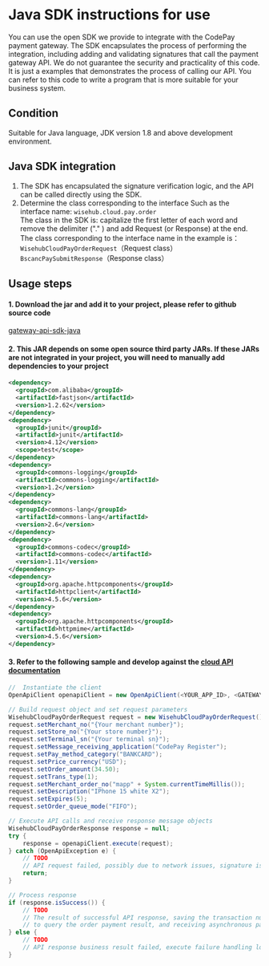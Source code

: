 
# Java SDK instructions for use

You can use the open SDK we provide to integrate with the CodePay payment gateway. The SDK encapsulates the process of performing the integration, including adding and validating signatures that call the payment gateway API.
We do not guarantee the security and practicality of this code. It is just a examples that demonstrates the process of calling our API. You can refer to this code to write a program that is more suitable for your business system.

## Condition

Suitable for Java language, JDK version 1.8 and above development environment.

## Java SDK integration

1. The SDK has encapsulated the signature verification logic, and the API can be called directly using the SDK.
2. Determine the class corresponding to the interface
   Such as the interface name: `wisehub.cloud.pay.order` <br />
   The class in the SDK is: capitalize the first letter of each word and remove the delimiter ("." ) and add Request (or Response) at the end. <br />
   The class corresponding to the interface name in the example is：<br />
   `WisehubCloudPayOrderRequest`（Request class） <br />
   `BscancPaySubmitResponse`（Response class）

## Usage steps

#### 1. Download the jar and add it to your project, please refer to github source code

<a href="https://github.com/codepay-us/gateway-api-sdk-java" target="_blank">
  gateway-api-sdk-java
</a>

<ImageZoom src={javasdk1Img} />
<ImageZoom src={javasdk2Img} />

#### 2. This JAR depends on some open source third party JARs. If these JARs are not integrated in your project, you will need to manually add dependencies to your project

```xml
<dependency>
  <groupId>com.alibaba</groupId>
  <artifactId>fastjson</artifactId>
  <version>1.2.62</version>
</dependency>
<dependency>
  <groupId>junit</groupId>
  <artifactId>junit</artifactId>
  <version>4.12</version>
  <scope>test</scope>
</dependency>
<dependency>
  <groupId>commons-logging</groupId>
  <artifactId>commons-logging</artifactId>
  <version>1.2</version>
</dependency>
<dependency>
  <groupId>commons-lang</groupId>
  <artifactId>commons-lang</artifactId>
  <version>2.6</version>
</dependency>
<dependency>
  <groupId>commons-codec</groupId>
  <artifactId>commons-codec</artifactId>
  <version>1.11</version>
</dependency>
<dependency>
  <groupId>org.apache.httpcomponents</groupId>
  <artifactId>httpclient</artifactId>
  <version>4.5.6</version>
</dependency>
<dependency>
  <groupId>org.apache.httpcomponents</groupId>
  <artifactId>httpmime</artifactId>
  <version>4.5.6</version>
</dependency>
```

#### 3. Refer to the following sample and develop against the <a href = "./CloudAPI" target = "_blank">cloud API documentation </a>

```java showLineNumbers
//  Instantiate the client
OpenApiClient openapiClient = new OpenApiClient(<YOUR_APP_ID>, <GATEWAY_URL>, <YOUR_APP_RSA_PRIVATE_KEY>, <GATEWAY_RSA_PUBLIC_KEY>);

// Build request object and set request parameters
WisehubCloudPayOrderRequest request = new WisehubCloudPayOrderRequest();
request.setMerchant_no("{Your merchant number}");
request.setStore_no("{Your store number}");
request.setTerminal_sn("{Your terminal sn}");
request.setMessage_receiving_application("CodePay Register");
request.setPay_method_category("BANKCARD");
request.setPrice_currency("USD");
request.setOrder_amount(34.50);
request.setTrans_type(1);
request.setMerchant_order_no("mapp" + System.currentTimeMillis());
request.setDescription("IPhone 15 white X2");
request.setExpires(5);
request.setOrder_queue_mode("FIFO");

// Execute API calls and receive response message objects
WisehubCloudPayOrderResponse response = null;
try {
    response = openapiClient.execute(request);
} catch (OpenApiException e) {
    // TODO
    // API request failed, possibly due to network issues, signature issues, or other issues. It is recommended to call the query or close the order API
    return;
}

// Process response
if (response.isSuccess()) {
    // TODO
    // The result of successful API response, saving the transaction number, calling the query interface in the background
    // to query the order payment result, and receiving asynchronous payment result notification
} else {
    // TODO
    // API response business result failed, execute failure handling logic
}
```
